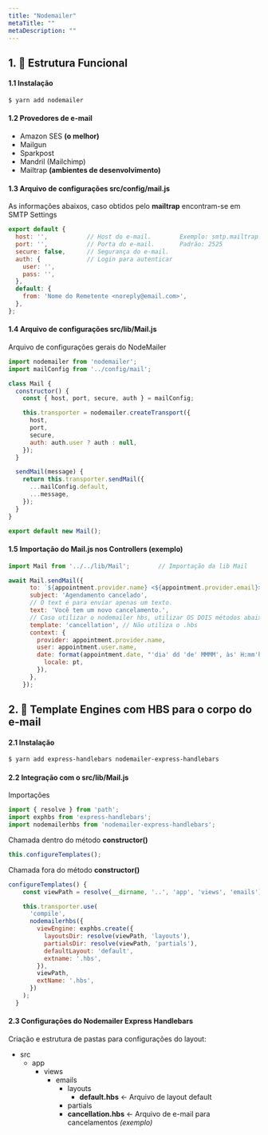 ```yaml
---
title: "Nodemailer"
metaTitle: ""
metaDescription: ""
---
```


## 1. 📩 Estrutura Funcional

#### 1.1 Instalação
```bash
$ yarn add nodemailer
```

#### 1.2 Provedores de e-mail
* Amazon SES **(o melhor)**
* Mailgun
* Sparkpost
* Mandril (Mailchimp)
* Mailtrap **(ambientes de desenvolvimento)**

#### 1.3 Arquivo de configurações src/config/mail.js
As informações abaixos, caso obtidos pelo **mailtrap** encontram-se em SMTP Settings

```js
export default {
  host: '',           // Host do e-mail.        Exemplo: smtp.mailtrap.io
  port: '',           // Porta do e-mail.       Padrão: 2525
  secure: false,      // Segurança do e-mail.
  auth: {             // Login para autenticar
    user: '',
    pass: '',
  },
  default: {
    from: 'Nome do Remetente <noreply@email.com>',
  },
};
```
#### 1.4 Arquivo de configurações src/lib/Mail.js
Arquivo de configurações gerais do NodeMailer

```js
import nodemailer from 'nodemailer';
import mailConfig from '../config/mail';

class Mail {
  constructor() {
    const { host, port, secure, auth } = mailConfig;

    this.transporter = nodemailer.createTransport({
      host,
      port,
      secure,
      auth: auth.user ? auth : null,
    });
  }

  sendMail(message) {
    return this.transporter.sendMail({
      ...mailConfig.default,
      ...message,
    });
  }
}

export default new Mail();
```

#### 1.5 Importação do Mail.js nos Controllers (exemplo)
```js
import Mail from '../../lib/Mail';        // Importação da lib Mail

await Mail.sendMail({
      to: `${appointment.provider.name} <${appointment.provider.email}>`,
      subject: 'Agendamento cancelado',
      // O text é para enviar apenas um texto.
      text: 'Você tem um novo cancelamento.',
      // Caso utilizar o nodemailer hbs, utilizar OS DOIS métodos abaixo.
      template: 'cancellation', // Não utiliza o .hbs
      context: {
        provider: appointment.provider.name,
        user: appointment.user.name,
        date: format(appointment.date, "'dia' dd 'de' MMMM', às' H:mm'h'", {
          locale: pt,
        }),
      },
    });
```

## 2. 💅 Template Engines com HBS para o corpo do e-mail

#### 2.1 Instalação
```bash
$ yarn add express-handlebars nodemailer-express-handlebars
```

#### 2.2 Integração com o src/lib/Mail.js

Importações
```js
import { resolve } from 'path';
import exphbs from 'express-handlebars';
import nodemailerhbs from 'nodemailer-express-handlebars';
```

Chamada dentro do método **constructor()**
```js
this.configureTemplates();
```

Chamada fora do método **constructor()**
```js
configureTemplates() {
    const viewPath = resolve(__dirname, '..', 'app', 'views', 'emails');

    this.transporter.use(
      'compile',
      nodemailerhbs({
        viewEngine: exphbs.create({
          layoutsDir: resolve(viewPath, 'layouts'),
          partialsDir: resolve(viewPath, 'partials'),
          defaultLayout: 'default',
          extname: '.hbs',
        }),
        viewPath,
        extName: '.hbs',
      })
    );
  }
```

#### 2.3 Configurações do Nodemailer Express Handlebars
Criação e estrutura de pastas para configurações do layout:

* src
  * app
    * views
      * emails
        * layouts
          * **default.hbs** <- Arquivo  de layout default
        * partials
        * **cancellation.hbs** <- Arquivo de e-mail para cancelamentos *(exemplo)*
